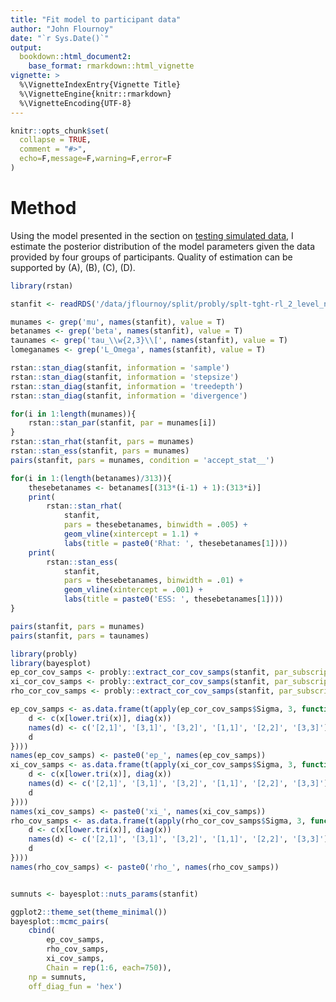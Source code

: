 ```yaml
---
title: "Fit model to participant data"
author: "John Flournoy"
date: "`r Sys.Date()`"
output: 
  bookdown::html_document2:
    base_format: rmarkdown::html_vignette
vignette: >
  %\VignetteIndexEntry{Vignette Title}
  %\VignetteEngine{knitr::rmarkdown}
  %\VignetteEncoding{UTF-8}
---
```


```r
knitr::opts_chunk$set(
  collapse = TRUE,
  comment = "#>",
  echo=F,message=F,warning=F,error=F
)
```

# Method

Using the model presented in the section on [testing simulated data](test-simulated-data.html), I estimate the posterior distribution of the model parameters given the data provided by four groups of participants.
Quality of estimation can be supported by (A), (B), (C), (D).


```r
library(rstan)

stanfit <- readRDS('/data/jflournoy/split/probly/splt-tght-rl_2_level_no_b-1522879.RDS')
```

```r
munames <- grep('mu', names(stanfit), value = T)
betanames <- grep('beta', names(stanfit), value = T)
taunames <- grep('tau_\\w{2,3}\\[', names(stanfit), value = T)
lomeganames <- grep('L_Omega', names(stanfit), value = T)

rstan::stan_diag(stanfit, information = 'sample')
rstan::stan_diag(stanfit, information = 'stepsize')
rstan::stan_diag(stanfit, information = 'treedepth')
rstan::stan_diag(stanfit, information = 'divergence')

for(i in 1:length(munames)){
    rstan::stan_par(stanfit, par = munames[i])
}
rstan::stan_rhat(stanfit, pars = munames)
rstan::stan_ess(stanfit, pars = munames)
pairs(stanfit, pars = munames, condition = 'accept_stat__')

for(i in 1:(length(betanames)/313)){
    thesebetanames <- betanames[(313*(i-1) + 1):(313*i)]
    print(
        rstan::stan_rhat(
            stanfit, 
            pars = thesebetanames, binwidth = .005) + 
            geom_vline(xintercept = 1.1) + 
            labs(title = paste0('Rhat: ', thesebetanames[1])))
    print(
        rstan::stan_ess(
            stanfit, 
            pars = thesebetanames, binwidth = .01) + 
            geom_vline(xintercept = .001) + 
            labs(title = paste0('ESS: ', thesebetanames[1])))
}


```

```r
pairs(stanfit, pars = munames)
pairs(stanfit, pars = taunames)
```

```r
library(probly)
library(bayesplot)
ep_cor_cov_samps <- probly::extract_cor_cov_samps(stanfit, par_subscript = 'ep')
xi_cor_cov_samps <- probly::extract_cor_cov_samps(stanfit, par_subscript = 'xi')
rho_cor_cov_samps <- probly::extract_cor_cov_samps(stanfit, par_subscript = 'rho')

ep_cov_samps <- as.data.frame(t(apply(ep_cor_cov_samps$Sigma, 3, function(x) {
    d <- c(x[lower.tri(x)], diag(x))
    names(d) <- c('[2,1]', '[3,1]', '[3,2]', '[1,1]', '[2,2]', '[3,3]')
    d
})))
names(ep_cov_samps) <- paste0('ep_', names(ep_cov_samps))
xi_cov_samps <- as.data.frame(t(apply(xi_cor_cov_samps$Sigma, 3, function(x) {
    d <- c(x[lower.tri(x)], diag(x))
    names(d) <- c('[2,1]', '[3,1]', '[3,2]', '[1,1]', '[2,2]', '[3,3]')
    d
})))
names(xi_cov_samps) <- paste0('xi_', names(xi_cov_samps))
rho_cov_samps <- as.data.frame(t(apply(rho_cor_cov_samps$Sigma, 3, function(x) {
    d <- c(x[lower.tri(x)], diag(x))
    names(d) <- c('[2,1]', '[3,1]', '[3,2]', '[1,1]', '[2,2]', '[3,3]')
    d
})))
names(rho_cov_samps) <- paste0('rho_', names(rho_cov_samps))


sumnuts <- bayesplot::nuts_params(stanfit)

ggplot2::theme_set(theme_minimal())
bayesplot::mcmc_pairs(
    cbind(
        ep_cov_samps, 
        rho_cov_samps, 
        xi_cov_samps, 
        Chain = rep(1:6, each=750)), 
    np = sumnuts,
    off_diag_fun = 'hex')
```

